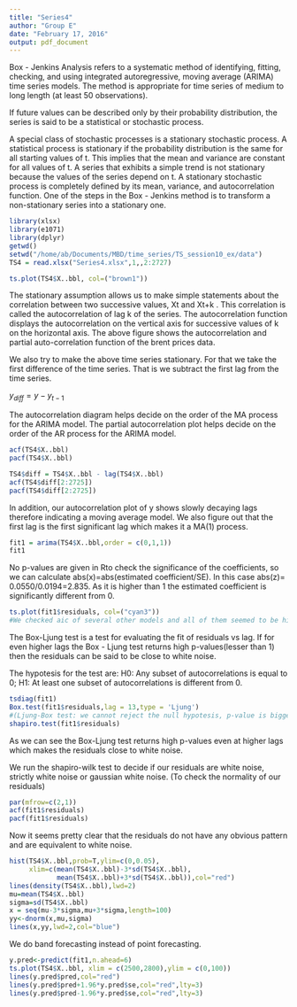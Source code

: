 ```yaml
---
title: "Series4"
author: "Group E"
date: "February 17, 2016"
output: pdf_document
---
```


Box - Jenkins Analysis refers to a systematic method of identifying, fitting, checking, and using integrated autoregressive, moving average (ARIMA) time series models. The method is appropriate for time series of medium to long length (at least 50 observations).

If future values can be described only by their probability distribution, the series is said to be a statistical or stochastic process.

A special class of stochastic processes is a stationary stochastic process. A statistical process is stationary if the probability distribution is the same for all starting values of t. This implies that the mean and variance are constant for all values of t. A series that exhibits a simple trend is not stationary because the values of the series depend on
t. A stationary stochastic process is completely defined by its mean, variance, and autocorrelation function. One of the steps in the Box - Jenkins method is to transform a non-stationary series into a stationary one.

```r
library(xlsx)
library(e1071)
library(dplyr)
getwd()
setwd("/home/ab/Documents/MBD/time_series/TS_session10_ex/data")
TS4 = read.xlsx("Series4.xlsx",1,,2:2727)
```

```r
ts.plot(TS4$X..bbl, col=("brown1"))
```

The stationary assumption allows us to make simple statements about the correlation between two successive values, Xt and Xt+k . This correlation is called the autocorrelation of lag k of the series. The autocorrelation function displays the autocorrelation on the vertical axis for successive values of k on the horizontal axis. The above figure shows the autocorrelation and partial auto-correlation function of the brent prices data.

We also try to make the above time series stationary. For that we take the first difference of the time series. That is we subtract the first lag from the time series.

$y_{diff} = y - y_{t-1}$

The autocorrelation diagram helps decide on the order of the MA process for the ARIMA model. The partial autocorrelation plot helps decide on the order of the AR process for the ARIMA model.

```r
acf(TS4$X..bbl)
pacf(TS4$X..bbl)

TS4$diff = TS4$X..bbl - lag(TS4$X..bbl)
acf(TS4$diff[2:2725])
pacf(TS4$diff[2:2725])
```

In addition, our autocorrelation plot of y shows slowly decaying lags therefore indicating a moving average model. We also figure out that the first lag is the first significant lag which makes it a MA(1) process.

```r
fit1 = arima(TS4$X..bbl,order = c(0,1,1))
fit1
```
No p-values are given in Rto check the significance of the coefficients, so we can calculate abs(x)=abs(estimated coefficient/SE). In this case abs(z)= 0.0550/0.0194=2.835. As it is higher than 1 the estimated coefficient is significantly different from 0.

```r
ts.plot(fit1$residuals, col=("cyan3"))
#We checked aic of several other models and all of them seemed to be higher than this value. (We checked ARIMA(1,1,0) ARIMA (0,1,1))
```

The Box-Ljung test is a test for evaluating the fit of residuals vs lag. If for even higher lags the Box - Ljung test returns high p-values(lesser than 1) then the residuals can be said to be close to white noise.

The hypotesis for the test are: H0: Any subset of autocorrelations is equal to 0; H1: At least one subset of autocorrelations is different from 0.

```r
tsdiag(fit1)
Box.test(fit1$residuals,lag = 13,type = 'Ljung')
#(Ljung-Box test: we cannot reject the null hypotesis, p-value is bigger than 0.05)
shapiro.test(fit1$residuals)
```
As we can see the Box-Ljung test returns high p-values even at higher lags which makes the residuals close to white noise.

We run the shapiro-wilk test to decide if our residuals are white noise, strictly white noise or gaussian white noise. (To check the normality of our residuals)

```r
par(mfrow=c(2,1))
acf(fit1$residuals)
pacf(fit1$residuals)
```

Now it seems pretty clear that the residuals do not have any obvious pattern and are equivalent to white noise.

```r
hist(TS4$X..bbl,prob=T,ylim=c(0,0.05),
     xlim=c(mean(TS4$X..bbl)-3*sd(TS4$X..bbl),
            mean(TS4$X..bbl)+3*sd(TS4$X..bbl)),col="red")
lines(density(TS4$X..bbl),lwd=2)
mu=mean(TS4$X..bbl)
sigma=sd(TS4$X..bbl)
x = seq(mu-3*sigma,mu+3*sigma,length=100)
yy<-dnorm(x,mu,sigma)
lines(x,yy,lwd=2,col="blue")
```

We do band forecasting instead of point forecasting.

```r
y.pred<-predict(fit1,n.ahead=6)
ts.plot(TS4$X..bbl, xlim = c(2500,2800),ylim = c(0,100))
lines(y.pred$pred,col="red")
lines(y.pred$pred+1.96*y.pred$se,col="red",lty=3)
lines(y.pred$pred-1.96*y.pred$se,col="red",lty=3)
```



